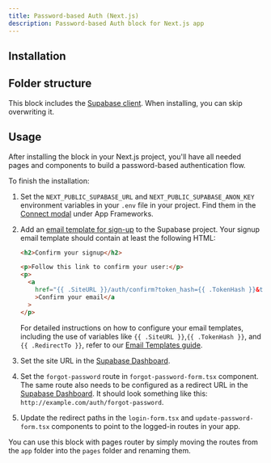 ```yaml
---
title: Password-based Auth (Next.js)
description: Password-based Auth block for Next.js app
---
```


<BlockPreview name="password-based-auth/sign-up" />

## Installation

<BlockItem
  name="password-based-auth-nextjs"
  description="All needed components for the password based auth flow"
/>

## Folder structure

This block includes the [Supabase client](/ui/docs/nextjs/client). When installing, you can skip overwriting it.

<RegistryBlock itemName="password-based-auth-nextjs" />

## Usage

After installing the block in your Next.js project, you'll have all needed pages and components to build a password-based authentication flow.

To finish the installation:

1. Set the `NEXT_PUBLIC_SUPABASE_URL` and `NEXT_PUBLIC_SUPABASE_ANON_KEY` environment variables in your `.env` file in your project. Find them in the [Connect modal](https://supabase.com/dashboard/project/_?showConnect=true) under App Frameworks.
1. Add an [email template for sign-up](https://supabase.com/dashboard/project/_/auth/templates) to the Supabase project. Your signup email template should contain at least the following HTML:

   ```html
   <h2>Confirm your signup</h2>

   <p>Follow this link to confirm your user:</p>
   <p>
     <a
       href="{{ .SiteURL }}/auth/confirm?token_hash={{ .TokenHash }}&type=email&next={{ .RedirectTo }}"
       >Confirm your email</a
     >
   </p>
   ```

   For detailed instructions on how to configure your email templates, including the use of variables like `{{ .SiteURL }}`,`{{ .TokenHash }}`, and `{{ .RedirectTo }}`, refer to our [Email Templates guide](/docs/email-templates).

1. Set the site URL in the [Supabase Dashboard](https://supabase.com/dashboard/project/_/auth/url-configuration).
1. Set the `forgot-password` route in `forgot-password-form.tsx` component. The same route also needs to be configured as a redirect URL in the [Supabase Dashboard](https://supabase.com/dashboard/project/_/auth/url-configuration). It should look something like this: `http://example.com/auth/forgot-password`.
1. Update the redirect paths in the `login-form.tsx` and `update-password-form.tsx` components to point to the logged-in routes in your app.

You can use this block with pages router by simply moving the routes from the `app` folder into the `pages` folder and renaming them.
